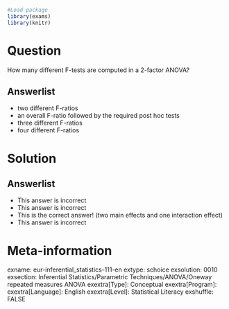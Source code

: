 ```r
#Load package
library(exams)
library(knitr)
```

Question
========
How many different F-tests are computed in a 2-factor ANOVA?

Answerlist
----------
* two different F-ratios
* an overall F-ratio followed by the required post hoc tests
* three different F-ratios
* four different F-ratios


Solution
========


Answerlist
----------
* This answer is incorrect
* This answer is incorrect
* This is the correct answer! (two main effects and one interaction effect)
* This answer is incorrect


Meta-information
================
exname: eur-inferential_statistics-111-en
extype: schoice
exsolution: 0010
exsection: Inferential Statistics/Parametric Techniques/ANOVA/Oneway repeated measures ANOVA
exextra[Type]: Conceptual
exextra[Program]: 
exextra[Language]: English
exextra[Level]: Statistical Literacy
exshuffle: FALSE
